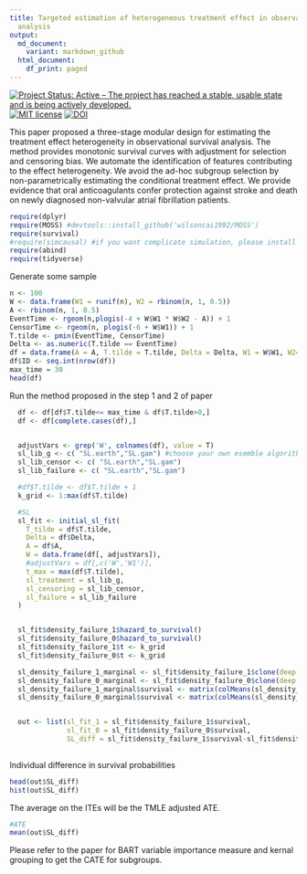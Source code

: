 ```yaml
---
title: Targeted estimation of heterogeneous treatment effect in observational survival
  analysis
output:
  md_document:
    variant: markdown_github
  html_document:
    df_print: paged
---
```

[![Project Status: Active – The project has reached a stable, usable
state and is being actively
developed.](http://www.repostatus.org/badges/latest/active.svg)](http://www.repostatus.org/#active)
[![MIT
license](http://img.shields.io/badge/license-MIT-brightgreen.svg)](http://opensource.org/licenses/MIT)
[![DOI](https://zenodo.org/badge/DOI/10.1016/j.jbi.2020.103474.svg)](https://doi.org/10.1016/j.jbi.2020.103474)


This paper proposed a three-stage modular design for estimating the treatment effect heterogeneity in observational survival analysis. The method provides monotonic survival curves with adjustment for selection and censoring bias. We automate the identification of features contributing to the effect heterogeneity. We avoid the ad-hoc subgroup selection by non-parametrically estimating the conditional treatment effect. We provide evidence that oral anticoagulants confer protection against stroke and death on newly diagnosed non-valvular atrial fibrillation patients.


```r
require(dplyr)
require(MOSS) #devtools::install_github('wilsoncai1992/MOSS')
require(survival)
#require(simcausal) #if you want complicate simulation, please install from local directory install.packages("~/simcausal_0.5.5.tar", repos = NULL)
require(abind)
require(tidyverse)
```

Generate some sample 

```r
n <- 100
W <- data.frame(W1 = runif(n), W2 = rbinom(n, 1, 0.5))
A <- rbinom(n, 1, 0.5)
EventTime <- rgeom(n,plogis(-4 + W$W1 * W$W2 - A)) + 1
CensorTime <- rgeom(n, plogis(-6 + W$W1)) + 1
T.tilde <- pmin(EventTime, CensorTime)
Delta <- as.numeric(T.tilde == EventTime)
df = data.frame(A = A, T.tilde = T.tilde, Delta = Delta, W1 = W$W1, W2=W$W2)
df$ID <- seq.int(nrow(df))
max_time = 30
head(df)
```

Run the method proposed in the step 1 and 2 of paper 

```r
  df <- df[df$T.tilde<= max_time & df$T.tilde>0,]
  df <- df[complete.cases(df),]


  adjustVars <- grep('W', colnames(df), value = T)
  sl_lib_g <- c( "SL.earth","SL.gam") #choose your own esemble algorithm here 
  sl_lib_censor <- c( "SL.earth","SL.gam")
  sl_lib_failure <- c( "SL.earth","SL.gam")

  #df$T.tilde <- df$T.tilde + 1
  k_grid <- 1:max(df$T.tilde)

  #SL
  sl_fit <- initial_sl_fit(
    T_tilde = df$T.tilde,
    Delta = df$Delta,
    A = df$A,
    W = data.frame(df[, adjustVars]),
    #adjustVars = df[,c('W','W1')],
    t_max = max(df$T.tilde),
    sl_treatment = sl_lib_g,
    sl_censoring = sl_lib_censor,
    sl_failure = sl_lib_failure
  )


  sl_fit$density_failure_1$hazard_to_survival()
  sl_fit$density_failure_0$hazard_to_survival()
  sl_fit$density_failure_1$t <- k_grid
  sl_fit$density_failure_0$t <- k_grid

  sl_density_failure_1_marginal <- sl_fit$density_failure_1$clone(deep = TRUE)
  sl_density_failure_0_marginal <- sl_fit$density_failure_0$clone(deep = TRUE)
  sl_density_failure_1_marginal$survival <- matrix(colMeans(sl_density_failure_1_marginal$survival), nrow = 1)
  sl_density_failure_0_marginal$survival <- matrix(colMeans(sl_density_failure_0_marginal$survival), nrow = 1)


  out <- list(sl_fit_1 = sl_fit$density_failure_1$survival,
              sl_fit_0 = sl_fit$density_failure_0$survival,
              SL_diff = sl_fit$density_failure_1$survival-sl_fit$density_failure_0$survival)
  
```

Individual difference in survival probabilities

```r
head(out$SL_diff)
hist(out$SL_diff)
```
The average on the ITEs will be the TMLE adjusted ATE. 
```r
#ATE
mean(out$SL_diff)
```

Please refer to the paper for BART variable importance measure and kernal grouping to get the CATE for subgroups.  




